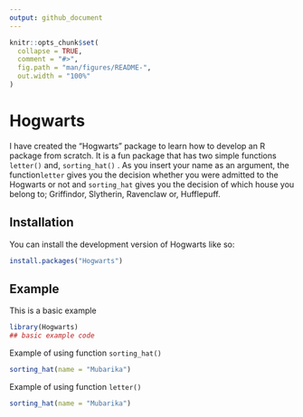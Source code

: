 ```yaml
---
output: github_document
---
```


<!-- README.md is generated from README.Rmd. Please edit that file -->

```r
knitr::opts_chunk$set(
  collapse = TRUE,
  comment = "#>",
  fig.path = "man/figures/README-",
  out.width = "100%"
)
```

# Hogwarts

<!-- badges: start -->
<!-- badges: end -->

I have created the "Hogwarts" package to learn how to develop an R package from scratch. It is a fun package that has two simple functions `letter()` and, `sorting_hat()` . As you insert your name as an argument, the function`letter` gives you the decision whether you were admitted to the Hogwarts or not and `sorting_hat` gives you the decision of which house you belong to; Griffindor, Slytherin, Ravenclaw or, Hufflepuff.

## Installation

You can install the development version of Hogwarts like so:

``` r
install.packages("Hogwarts")
```

## Example

This is a basic example 

```r
library(Hogwarts)
## basic example code
```

Example of using function `sorting_hat()`
```r
sorting_hat(name = "Mubarika")
```

Example of using function `letter()`
```r
sorting_hat(name = "Mubarika")
```

